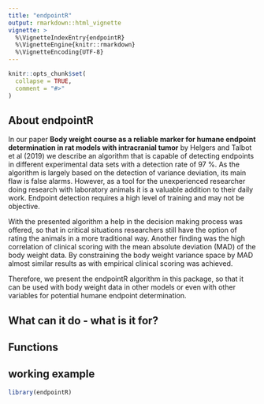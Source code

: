 ```yaml
---
title: "endpointR"
output: rmarkdown::html_vignette
vignette: >
  %\VignetteIndexEntry{endpointR}
  %\VignetteEngine{knitr::rmarkdown}
  %\VignetteEncoding{UTF-8}
---
```


```r
knitr::opts_chunk$set(
  collapse = TRUE,
  comment = "#>"
)
```

## About endpointR
In our paper **Body weight course as a reliable marker for humane endpoint determination in rat models with intracranial tumor** by Helgers and Talbot et al (2019) we describe an algorithm that is capable of detecting endpoints in different experimental data sets with a detection rate of 97 \%. As the algorithm is largely based on the detection of variance deviation, its main flaw is false alarms. However, as a tool for the unexperienced researcher doing research with laboratory animals it is a valuable addition to their daily work. Endpoint detection requires a high level of training and may not be objective.

With the presented algorithm a help in the decision making process was offered, so that in critical situations researchers still have the option of rating the animals in a more traditional way. Another finding was the high correlation of clinical scoring with the mean absolute deviation (MAD) of the body weight data. By constraining the body weight variance space by MAD almost similar results as with empirical clinical scoring was achieved. 

Therefore, we present the endpointR algorithm in this package, so that it can be used with body weight data in other models or even with other variables for potential humane endpoint determination.

## What can it do - what is it for?



## Functions

## working example



```r
library(endpointR)
```
